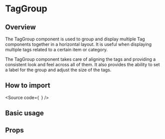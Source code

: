 

<Meta of={Stories} />

# TagGroup

## Overview

The TagGroup component is used to group and display multiple
Tag components together in a horizontal layout.
It is useful when displaying multiple tags related to a certain item or category.

The TagGroup component takes care of aligning the tags and
providing a consistent look and feel across all of them.
It also provides the ability to set a label for the group and adjust the size of the tags.

## How to import

<Source
  code={`
`}
/>

## Basic usage

<Canvas of={Stories.Base} />

## Props

<ArgTypes of={Stories} />
